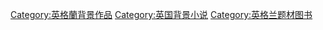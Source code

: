 [[Category:英格蘭背景作品|Category:英格蘭背景作品]]
[[Category:英国背景小说|Category:英国背景小说]]
[[Category:英格兰题材图书|Category:英格兰题材图书]]